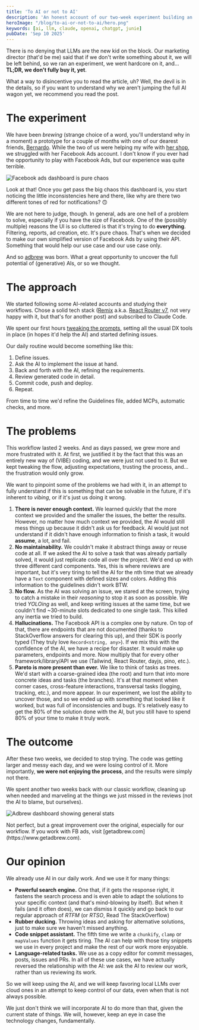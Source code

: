 ```yaml
---
title: 'To AI or not to AI'
description: 'An honest account of our two-week experiment building an app with AI assistance, exploring both the promise and frustrations of LLM-powered development workflows.'
heroImage: "/blog/to-ai-or-not-to-ai/hero.png"
keywords: [ai, llm, claude, openai, chatgpt, junie]
pubDate: 'Sep 10 2025'
---
```


There is no denying that LLMs are the new kid on the block. Our marketing director (that'd be me) said that if we don't write something about it, we will be left behind, so we ran an experiment, we went hardcore on it, and... **TL;DR, we don't fully buy it, yet**.

What a way to disincentive you to read the article, uh? Well, the devil is in the details, so if you want to understand why we aren't jumping the full AI wagon yet, we recommend you read the post.

# The experiment

We have been _brewing_ (strange choice of a word, you'll understand why in a moment) a prototype for a couple of months with one of our dearest friends, [Bernardo](https://www.bernardo.fyi/). While the two of us were helping my wife with [her shop](https://guauful.com/), we struggled with her Facebook Ads account. I don't know if you ever had the opportunity to play with Facebook Ads, but our experience was quite terrible.

![Facebook ads dashboard is pure chaos](/blog/to-ai-or-not-to-ai/fb-ads.png)

<p class="footnote">Look at that! Once you get pass the big chaos this dashboard is, you start noticing the little inconsistencies here and there, like why are there two different tones of red for notifications? 🙃</p>

We are not here to judge, though. In general, ads are one hell of a problem to solve, especially if you have the size of Facebook. One of the (possibly multiple) reasons the UI is so cluttered is that it's trying to do **everything**. Filtering, reports, ad creation, etc. It's pure chaos. That's when we decided to make our own simplified version of Facebook Ads by using their API. Something that would help our use case and our use case only.

And so [adbrew](https://www.getadbrew.com/) was born. What a great opportunity to uncover the full potential of (generative) AIs, or so we thought.

# The approach

We started following some AI-related accounts and studying their workflows. Chose a solid tech stack ([Remix](https://remix.run/) a.k.a. [React Router v7](https://reactrouter.com/home), not very happy with it, but that's for another post) and subscribed to Claude Code.

We spent our first hours [tweaking the prompts](https://www.anthropic.com/engineering/claude-code-best-practices), setting all the usual DX tools in place (in hopes it'd help the AI) and started defining issues.

Our daily routine would become something like this:

1. Define issues.
2. Ask the AI to implement the issue at hand.
3. Back and forth with the AI, refining the requirements.
4. Review generated code in detail.
5. Commit code, push and deploy.
6. Repeat.

From time to time we'd refine the Guidelines file, added MCPs, automatic checks, and more.

# The problems

This workflow lasted 2 weeks. And as days passed, we grew more and more frustrated with it. At first, we justified it by the fact that this was an entirely new way of (VIBE) coding, and we were just not used to it. But we kept tweaking the flow, adjusting expectations, trusting the process, and... the frustration would only grow.

We want to pinpoint some of the problems we had with it, in an attempt to fully understand if this is something that can be solvable in the future, if it's inherent to _vibing_, or if it's just us doing it wrong.

1. **There is never enough context.** We learned quickly that the more context we provided and the smaller the issues, the better the results. However, no matter how much context we provided, the AI would still mess things up because it didn't ask us for feedback. AI would just not understand if it didn't have enough information to finish a task, it would **assume**, a lot, and fail.
2. **No maintainability.** We couldn't make it abstract things away or reuse code at all. If we asked the AI to solve a task that was already partially solved, it would just replicate code all over the project. We'd end up with three different card components. Yes, this is where reviews are important, but it's very tiring to tell the AI for the nth time that we already have a `Text` component with defined sizes and colors. Adding this information to the guidelines didn't work BTW.
3. **No flow.** As the AI was solving an issue, we stared at the screen, trying to catch a mistake in their _reasoning_ to stop it as soon as possible. We tried _YOLOing_ as well, and keep writing issues at the same time, but we couldn't find ~30-minute slots dedicated to one single task. This killed any inertia we tried to build.
4. **Hallucinations.** The Facebook API is a complex one by nature. On top of that, there are endpoints that are not documented (thanks to StackOverflow answers for clearing this up), and their SDK is poorly typed (They truly love `Record<string, any>`). If we mix this with the confidence of the AI, we have a recipe for disaster. It would make up parameters, endpoints and more. Now multiply that for every other framework/library/API we use (Tailwind, React Router, dayjs, pino, etc.).
5. **Pareto is more present than ever.** We like to think of tasks as trees. We'd start with a coarse-grained idea (the root) and turn that into more concrete ideas and tasks (the branches). It's at that moment when corner cases, cross-feature interactions, transversal tasks (logging, tracking, etc.), and more appear. In our experiment, we lost the ability to uncover those, and so we ended up with something that looked like it worked, but was full of inconsistencies and bugs. It's relatively easy to get the 80% of the solution done with the AI, but you still have to spend 80% of your time to make it truly work.

# The outcome

After these two weeks, we decided to stop trying. The code was getting larger and messy each day, and we were losing control of it. More importantly, **we were not enjoying the process**, and the results were simply not there.

We spent another two weeks back with our classic workflow, cleaning up when needed and marveling at the things we just missed in the reviews (not the AI to blame, but ourselves).

![Adbrew dashboard showing general stats](/blog/to-ai-or-not-to-ai/adbrew.png)

<p class="footnote">Not perfect, but a great improvement over the original, especially for our workflow. If you work with FB ads, visit [getadbrew.com](https://www.getadbrew.com).</p>

# Our opinion

We already use AI in our daily work. And we use it for many things:

- **Powerful search engine.** One that, if it gets the response right, it fastens the search process and is even able to adapt the solutions to your specific context (and that's mind-blowing by itself). But when it fails (and it often does), we can dismiss it quickly and go back to our regular approach of _RTFM_ (or _RTSO_, Read The StackOverflow)
- **Rubber ducking.** Throwing ideas and asking for alternative solutions, just to make sure we haven't missed anything.
- **Code snippet assistant.** The fifth time we write a `chunkify`, `clamp` or `mapValues` function it gets tiring. The AI can help with those tiny snippets we use in every project and make the rest of our work more enjoyable.
- **Language-related tasks.** We use as a copy editor for commit messages, posts, issues and PRs. In all of these use cases, we have actually reversed the relationship with the AI: we ask the AI to review our work, rather than us reviewing its work.

So we will keep using the AI, and we will keep favoring local LLMs over cloud ones in an attempt to keep control of our data, even when that is not always possible.

We just don't think we will incorporate AI to do more than that, given the current state of things. We will, however, keep an eye in case the technology changes, fundamentally.
